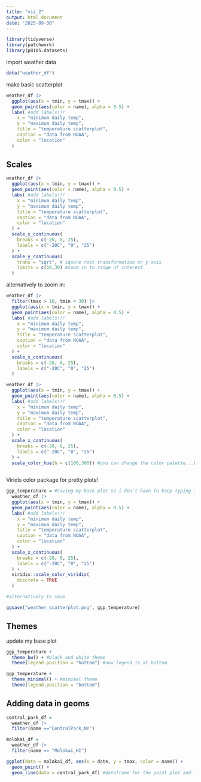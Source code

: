 ```yaml
---
title: "viz_2"
output: html_document
date: "2025-09-30"
---
```


```r
library(tidyverse)
library(patchwork)
library(p8105.datasets)
```

import weather data 

```r
data("weather_df")
```

make basic scatterplot

```r
weather_df |> 
  ggplot(aes(x = tmin, y = tmax)) +
  geom_point(aes(color = name), alpha = 0.5) +
  labs( #add labels!!!
    x = "minimum daily temp",
    y = "maximum daily temp",
    title = "temperature scatterplot",
    caption = "data from NOAA",
    color = "location"
  )
```

## Scales

```r
weather_df |> 
  ggplot(aes(x = tmin, y = tmax)) +
  geom_point(aes(color = name), alpha = 0.5) +
  labs( #add labels!!!
    x = "minimum daily temp",
    y = "maximum daily temp",
    title = "temperature scatterplot",
    caption = "data from NOAA",
    color = "location"
  ) +
  scale_x_continuous(
    breaks = c(-20, 0, 25),
    labels = c("-20C", "0", "25")
  ) +
  scale_y_continuous(
    trans = "sqrt", # square root transformation on y axis
    limits = c(10,30) #zoom in to range of interest
  )
```

alternatively to zoom in:

```r
weather_df |> 
  filter(tmax > 10, tmin < 30) |> 
  ggplot(aes(x = tmin, y = tmax)) +
  geom_point(aes(color = name), alpha = 0.5) +
  labs( #add labels!!!
    x = "minimum daily temp",
    y = "maximum daily temp",
    title = "temperature scatterplot",
    caption = "data from NOAA",
    color = "location"
  ) +
  scale_x_continuous(
    breaks = c(-20, 0, 25),
    labels = c("-20C", "0", "25")
  )
```

```r
weather_df |> 
  ggplot(aes(x = tmin, y = tmax)) +
  geom_point(aes(color = name), alpha = 0.5) +
  labs( #add labels!!!
    x = "minimum daily temp",
    y = "maximum daily temp",
    title = "temperature scatterplot",
    caption = "data from NOAA",
    color = "location"
  ) +
  scale_x_continuous(
    breaks = c(-20, 0, 25),
    labels = c("-20C", "0", "25")
  ) +
  scale_color_hue(h = c(100,300)) #you can change the color palette...but like don't
  
```

Viridis color package for pretty plots!

```r
ggp_temperature = #saving my base plot so i don't have to keep typing this
  weather_df |> 
  ggplot(aes(x = tmin, y = tmax)) +
  geom_point(aes(color = name), alpha = 0.5) +
  labs( #add labels!!!
    x = "minimum daily temp",
    y = "maximum daily temp",
    title = "temperature scatterplot",
    caption = "data from NOAA",
    color = "location"
  ) +
  scale_x_continuous(
    breaks = c(-20, 0, 25),
    labels = c("-20C", "0", "25")
  ) +
  viridis::scale_color_viridis(
    discrete = TRUE
  )

#alternatively to save

ggsave("weather_scatterplot.png", ggp_temperature)
```

## Themes

update my base plot

```r
ggp_temperature +
  theme_bw() + #black and white theme
  theme(legend.position = "bottom") #now legend is at bottom
```

```r
ggp_temperature +
  theme_minimal() + #minimal theme
  theme(legend.position = "bottom")
```

## Adding data in geoms

```r
central_park_df =
  weather_df |> 
  filter(name =="CentralPark_NY")

molokai_df =
  weather_df |> 
  filter(name == "Molokai_HI")

ggplot(data = molokai_df, aes(x = date, y = tmax, color = name)) +
  geom_point() +
  geom_line(data = central_park_df) #dataframe for the point plot and line plot comes from different place!
```



